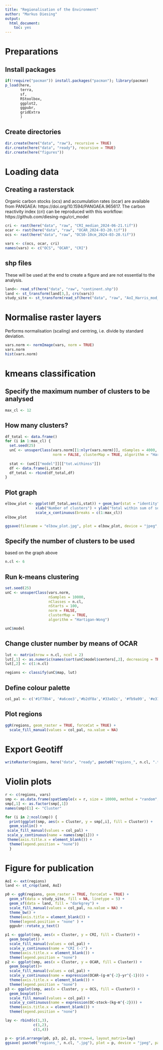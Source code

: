 ```yaml
---
title: "Regionalisation of the Environment"
author: "Markus Diesing"
output: 
  html_document: 
    toc: yes
---
```


# Preparations

## Install packages

```r
if(!require("pacman")) install.packages("pacman"); library(pacman)
p_load(here,
       terra,
       sf,
       RStoolbox,
       ggplot2,
       ggpubr,
       gridExtra
       )
```


## Create directories

```r
dir.create(here("data", "raw"), recursive = TRUE)
dir.create(here("data", "ready"), recursive = TRUE)
dir.create(here("figures"))
```


# Loading data

## Creating a rasterstack

Organic carbon stocks (ocs) and accumulation rates (ocar) are available from PANGAEA: https://doi.org/10.1594/PANGAEA.965617.
The carbon reactivity index (cri) can be reproduced with this workflow: https://github.com/diesing-ngu/cri_model

```r
cri <- rast(here("data", "raw", "CRI_median_2024-06-21.tif"))
ocar <- rast(here("data", "raw", "OCAR_2024-03-20.tif"))
ocs <- rast(here("data", "raw", "OCS0-10cm_2024-03-20.tif"))

vars <- c(ocs, ocar, cri)
names(vars) <- c("OCS", "OCAR", "CRI")
```


## shp files 

These will be used at the end to create a figure and are not essential to the analysis.

```r
land<- read_sf(here("data", "raw", "continent.shp"))
land <- st_transform(land[3,], crs(vars))
study_site <- st_transform(read_sf(here("data", "raw", "AoI_Harris_mod_dissolve.shp")), crs(vars))
```



# Normalise raster layers

Performs normalisation (scaling) and centring, i.e. divide by standard deviation.

```r
vars.norm <- normImage(vars, norm = TRUE)
vars.norm
hist(vars.norm)
```


# kmeans classification 

## Specify the maximum number of clusters to be analysed

```r
max_cl <- 12
```

## How many clusters?

```r
df_total <- data.frame()
for (i in 1:max_cl) {
  set.seed(25)
  unC <- unsuperClass(vars.norm[[1:nlyr(vars.norm)]], nSamples = 4000, nClasses = i, nStarts = 100, 
                      norm = FALSE, clusterMap = TRUE, algorithm = "Hartigan-Wong")
  
  stat <- (unC[["model"]][["tot.withinss"]])
  df <- data.frame(i,stat)
  df_total <- rbind(df_total,df)
}
```

## Plot graph

```r
elbow_plot <- ggplot(df_total,aes(i,stat)) + geom_bar(stat = "identity") +
              xlab("Number of clusters") + ylab("total within sum of squares ") +
              scale_x_continuous(breaks = c(1:max_cl))
elbow_plot

ggsave(filename = "elbow_plot.jpg", plot = elbow_plot, device = "jpeg", path = here("figures"), height = 10, width = 15, units = "cm", dpi = 500)
```

## Specify the number of clusters to be used

based on the graph above

```r
n.cl <- 6
```

## Run k-means clustering

```r
set.seed(25)
unC <- unsuperClass(vars.norm, 
                    nSamples = 10000, 
                    nClasses = n.cl, 
                    nStarts = 100, 
                    norm = FALSE, 
                    clusterMap = TRUE, 
                    algorithm = "Hartigan-Wong")

unC$model
```


## Change cluster number by means of OCAR

```r
lut <- matrix(nrow = n.cl, ncol = 2)
lut[,1] <- as.numeric(names(sort(unC$model$centers[,2], decreasing = TRUE)))
lut[,2] <- c(1:n.cl)

regions <- classify(unC$map, lut)
```


## Define colour palette

```r
col_pal <- c('#1f78b4', '#a6cee3','#b2df8a','#33a02c', '#fb9a99', '#e31a1c', '#fdbf6f', '#ff7f00', '#cab2d6', '#6a3d9a', '#ffff99', '#b15928')
```


## Plot regions

```r
ggR(regions, geom_raster = TRUE, forceCat = TRUE) +
  scale_fill_manual(values = col_pal, na.value = NA)
```


# Export Geotiff

```r
writeRaster(regions, here("data", "ready", paste0("regions_", n.cl, ".tif")), overwrite = TRUE)
```

# Violin plots

```r
r <- c(regions, vars)
smp <- as.data.frame(spatSample(x = r, size = 10000, method = "random", na.rm = TRUE))
smp[,1] <- as.factor(smp[,1])
names(smp)[1] <- "Cluster"

for (i in 2:ncol(smp)) {
  print(ggplot(smp, aes(x = Cluster, y = smp[,i], fill = Cluster)) +
  geom_violin() +
 scale_fill_manual(values = col_pal) +
 scale_y_continuous(name = names(smp[i])) +
 theme(axis.title.x = element_blank()) +
  theme(legend.position = "none"))
  }
```

# Figure for publication

```r
AoI <- ext(regions)
land <- st_crop(land, AoI)

p0 <- ggR(regions, geom_raster = TRUE, forceCat = TRUE) + 
  geom_sf(data = study_site, fill = NA, linetype = 5) +
  geom_sf(data = land, fill = "darkgrey") +
  scale_fill_manual(values = col_pal, na.value = NA) +
  theme_bw() +
  theme(axis.title = element_blank()) +
  theme(legend.position = "none" ) + 
  ggpubr::rotate_y_text()

p1 <- ggplot(smp, aes(x = Cluster, y = CRI, fill = Cluster)) +
  geom_boxplot() +
  scale_fill_manual(values = col_pal) +
  scale_y_continuous(name = "CRI (-)") +
  theme(axis.title.x = element_blank()) +
  theme(legend.position = "none")
p2 <- ggplot(smp, aes(x = Cluster, y = OCAR, fill = Cluster)) +
  geom_boxplot()+
  scale_fill_manual(values = col_pal) +
  scale_y_continuous(name = expression(OCAR~(g~m^{-2}~yr^{-1}))) +
  theme(axis.title.x = element_blank()) +
  theme(legend.position = "none")
p3 <- ggplot(smp, aes(x = Cluster, y = OCS, fill = Cluster)) +
  geom_boxplot()+
  scale_fill_manual(values = col_pal) +
  scale_y_continuous(name = expression(OC~stock~(kg~m^{-2}))) +
  theme(axis.title.x = element_blank()) +
  theme(legend.position = "none")

lay <- rbind(c(1,3),
             c(1,2),
             c(1,4))

p <- grid.arrange(p0, p3, p2, p1, nrow=4, layout_matrix=lay)
ggsave( paste0("regions_", n.cl, ".jpg"), plot = p, device = "jpeg", path = here("figures"), height = 20, width = 20, units = "cm", dpi = 500, type ="cairo")
```
